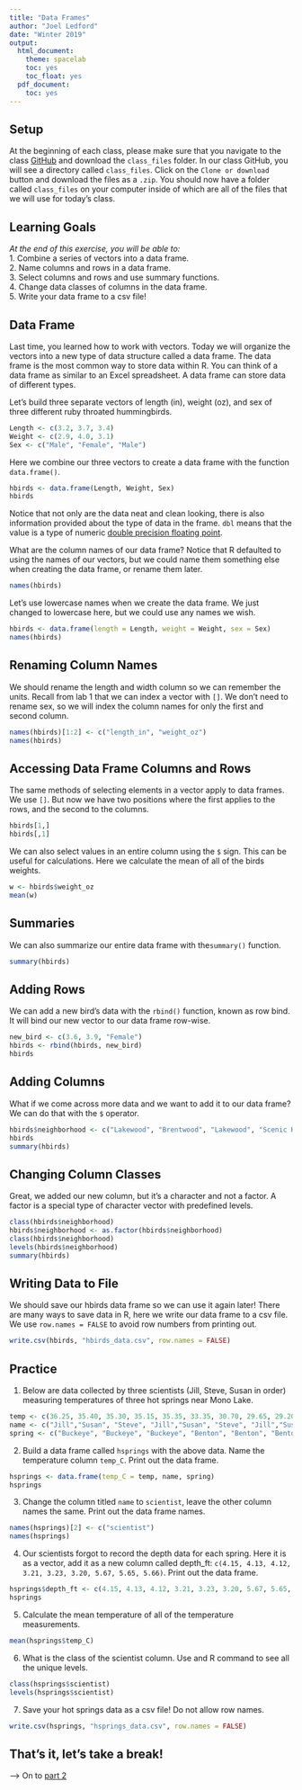 ```yaml
---
title: "Data Frames"
author: "Joel Ledford"
date: "Winter 2019"
output:
  html_document:
    theme: spacelab
    toc: yes
    toc_float: yes
  pdf_document:
    toc: yes
---
```


## Setup
At the beginning of each class, please make sure that you navigate to the class [GitHub](https://github.com/FRS417-DataScienceBiologists) and download the `class_files` folder. In our class GitHub, you will see a directory called `class_files`. Click on the `Clone or download` button and download the files as a `.zip`. You should now have a folder called `class_files` on your computer inside of which are all of the files that we will use for today's class.  

## Learning Goals
*At the end of this exercise, you will be able to:*    
1. Combine a series of vectors into a data frame.  
2. Name columns and rows in a data frame.  
3. Select columns and rows and use summary functions.   
4. Change data classes of columns in the data frame.  
5. Write your data frame to a csv file!  

## Data Frame
Last time, you learned how to work with vectors. Today we will organize the vectors into a new type of data structure called a data frame. The data frame is the most common way to store data within R. You can think of a data frame as similar to an Excel spreadsheet. A data frame can store data of different types. 

Let's build three separate vectors of length (in), weight (oz), and sex of three different ruby throated hummingbirds.
```r
Length <- c(3.2, 3.7, 3.4)
Weight <- c(2.9, 4.0, 3.1)
Sex <- c("Male", "Female", "Male")
```

Here we combine our three vectors to create a data frame with the function `data.frame()`.
```r
hbirds <- data.frame(Length, Weight, Sex)
hbirds
```

Notice that not only are the data neat and clean looking, there is also information provided about the type of data in the frame. `dbl` means that the value is a type of numeric [double precision floating point](http://uc-r.github.io/integer_double/).

What are the column names of our data frame? Notice that R defaulted to using the names of our vectors, but we could name them something else when creating the data frame, or rename them later.
```r
names(hbirds)
```

Let's use lowercase names when we create the data frame. We just changed to lowercase here, but we could use any names we wish.
```r
hbirds <- data.frame(length = Length, weight = Weight, sex = Sex)
names(hbirds)
```

## Renaming Column Names
We should rename the length and width column so we can remember the units. Recall from lab 1 that we can index a vector with `[]`. We don't need to rename sex, so we will index the column names for only the first and second column.
```r
names(hbirds)[1:2] <- c("length_in", "weight_oz")
names(hbirds)
```

## Accessing Data Frame Columns and Rows 

The same methods of selecting elements in a vector apply to data frames. We use `[]`. But now we have two positions where the first applies to the rows, and the second to the columns. 
```r
hbirds[1,]
hbirds[,1]
```

We can also select values in an entire column using the `$` sign. This can be useful for calculations. Here we calculate the mean of all of the birds weights. 
```r
w <- hbirds$weight_oz
mean(w)
```

## Summaries

We can also summarize our entire data frame with the`summary()` function.
```r
summary(hbirds)
```

## Adding Rows

We can add a new bird's data with the `rbind()` function, known as row bind. It will bind our new vector to our data frame row-wise.
```r
new_bird <- c(3.6, 3.9, "Female")
hbirds <- rbind(hbirds, new_bird)
hbirds
```


## Adding Columns

What if we come across more data and we want to add it to our data frame? We can do that with the `$` operator.
```r
hbirds$neighborhood <- c("Lakewood", "Brentwood", "Lakewood", "Scenic Heights")
hbirds
summary(hbirds)
```

## Changing Column Classes

Great, we added our new column, but it's a character and not a factor. A factor is a special type of character vector with predefined levels. 

```r
class(hbirds$neighborhood)
hbirds$neighborhood <- as.factor(hbirds$neighborhood)
class(hbirds$neighborhood)
levels(hbirds$neighborhood)
summary(hbirds)
```


## Writing Data to File

We should save our hbirds data frame so we can use it again later! There are many ways to save data in R, here we write our data frame to a csv file. We use  `row.names = FALSE` to avoid row numbers from printing out. 
```r
write.csv(hbirds, "hbirds_data.csv", row.names = FALSE)
```

## Practice
1. Below are data collected by three scientists (Jill, Steve, Susan in order) measuring temperatures of three hot springs near Mono Lake.
```r
temp <- c(36.25, 35.40, 35.30, 35.15, 35.35, 33.35, 30.70, 29.65, 29.20)
name <- c("Jill","Susan", "Steve", "Jill","Susan", "Steve", "Jill","Susan", "Steve")
spring <- c("Buckeye", "Buckeye", "Buckeye", "Benton", "Benton", "Benton", "Travertine", "Travertine", "Travertine")

```

2. Build a data frame called `hsprings` with the above data. Name the temperature column `temp_C`. Print out the data frame. 
```r
hsprings <- data.frame(temp_C = temp, name, spring)
hsprings
```

3. Change the column titled `name` to `scientist`, leave the other column names the same. Print out the data frame names.
```r
names(hsprings)[2] <- c("scientist")
names(hsprings)
```

4. Our scientists forgot to record the depth data for each spring. Here it is as a vector, add it as a new column called depth_ft: `c(4.15, 4.13, 4.12, 3.21, 3.23, 3.20, 5.67, 5.65, 5.66)`. Print out the data frame.
```r
hsprings$depth_ft <- c(4.15, 4.13, 4.12, 3.21, 3.23, 3.20, 5.67, 5.65, 5.66)
hsprings
```

5. Calculate the mean temperature of all of the temperature measurements.
```r
mean(hsprings$temp_C)
```

6. What is the class of the scientist column. Use and R command to see all the unique levels.
```r
class(hsprings$scientist)
levels(hsprings$scientist)
```

7. Save your hot springs data as a csv file! Do not allow row names. 
```r
write.csv(hsprings, "hsprings_data.csv", row.names = FALSE)
```

  

## That's it, let's take a break!   

--> On to [part 2](https://jmledford3115.github.io/datascibiol/lab2_2.html)  